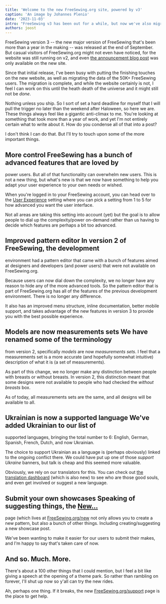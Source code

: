 ```yaml
---
title: 'Welcome to the new FreeSewing.org site, powered by v3'
caption: 'An image by Johannes Plenio'
date: '2023-11-03'
intro: "FreeSewing v3 has been out for a while, but now we've also migrated our website"
authors: joost
---
```


FreeSewing version 3 -- the new major version of FreeSewing that's been more
than a year in the making -- was released at the end of September. But casual
visitors of FreeSewing.org might not even have noticed, for the website was
still running on v2, and even [the announcement blog
post](/blog/announcing-freesewing-v30) was only available on the new site.

<!-- truncate -->

Since that initial release, I've been busy with putting the finishing touches
on the new website, as well as migrating the data of the 50K+ FreeSewing users.
The migration is complete, and while the website certainly is not, I feel I can
work on this until the heath death of the universe and it might still not be
_done_.

Nothing unless you ship. So I sort of set a hard deadline for myself that I
will pull the trigger no later than the weekend after Haloween, so here we are.
These things always feel like a gigantic anti-climax to me. You're looking at
something that took more than a year of work, and yet I'm not entirely certain
what to write about it. How do you condense all of that into a post?

I don't think I can do that. But I'll try to touch upon some of the more
important things.

## More control FreeSewing has a bunch of advanced features that are loved by

power users. But all of that functionality can overwhelm new users. This is not
a new thing, but what's new is that we now have something to help you adapt
your user experience to your own needs or wished.

When you're logged in to your FreeSewing account, you can head over to the
[User Experience](/account/control) setting where you can pick a setting from 1
to 5 for how advanced you want the user interface.

Not all areas are taking this setting into account (yet) but the goal is to
allow people to dial up the complexity/power on-demand rather than us having to
decide which features are perhaps a bit too advanced.

## Improved pattern editor In version 2 of FreeSewing, the development

environment had a pattern editor that came with a bunch of features aimed at
designers and developers (and power users) that were not available on
FreeSewing.org.

Because users can now dial down the complexity, we no longer have any reason to
hide any of the more advanced tools. So the pattern editor that is part of
FreeSewing.org has all of the features of the previous development environment.
There is no longer any difference.

It also has an improved menu structure, inline documentation, better mobile
support, and takes advantage of the new features in version 3 to provide you
with the best possible experience.

## Models are now measurements sets We have renamed some of the terminology

from version 2, specifically _models_ are now _measurements sets_. I feel that
a measurements set is a more accurate (and hopefully somewhat intuitive)
description of what it is (a set of measurements).

As part of this change, we no longer make any distinction between people with
breasts or without breasts. In version 2, this distinction meant that some
designs were not available to people who had checked the _without breasts_ box.

As of today, all measurements sets are the same, and all designs will be
available to all.

## Ukrainian is now a supported language We've added Ukrainian to our list of

supported languages, bringing the total number to 6: English, German, Spanish,
French, Dutch, and now Ukrainian.

The choice to support Ukrainian as a language is (perhaps obviously) linked to
the ongoing conflict there. We could have put up one of those _support Ukraine_
banners, but talk is cheap and this seemed more valuable.

Obviously, we rely on our translators for this. You can check out [the
translation dashboard](/translation) (which is also new) to see who are those
good souls, and even get involved or suggest a new language.

## Submit your own showcases Speaking of suggesting things, the [New...](/new)

page (which lives at [FreeSewing.org/new](/new) not only allows you to create a
new pattern, but also a bunch of other things. Including creating/suggesting a
new showcase post.

We've been wanting to make it easier for our users to submit their makes, and
I'm happy to say that's taken care of now.

## And so. Much. More.

There's about a 100 other things that I could mention, but I feel a bit like
giving a speech at the opening of a theme park. So rather than rambling on
forever, I'll shut up now so y'all can try the new rides.

Ah, perhaps one thing. If it breaks, the new [FreeSewing.org/support](/support)
page is the place to get help.
